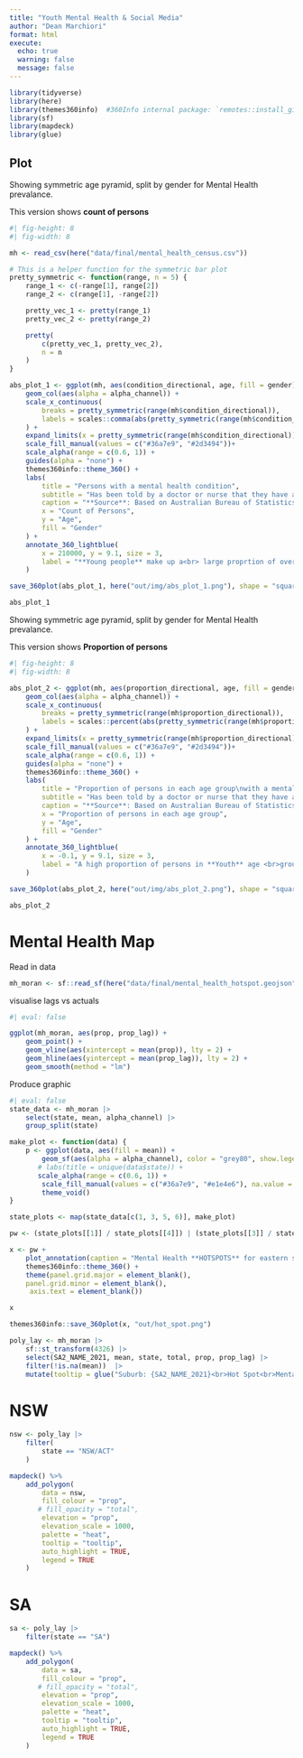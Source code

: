 ```yaml
---
title: "Youth Mental Health & Social Media"
author: "Dean Marchiori"
format: html
execute:
  echo: true
  warning: false
  message: false
---
```

```r
library(tidyverse)
library(here)
library(themes360info)  #360Info internal package: `remotes::install_github("360-info/themes360info")` 
library(sf)
library(mapdeck)
library(glue)
```


## Plot  

Showing symmetric age pyramid, split by gender for Mental Health prevalance. 

This version shows **count of persons**  

```r
#| fig-height: 8
#| fig-width: 8

mh <- read_csv(here("data/final/mental_health_census.csv"))

# This is a helper function for the symmetric bar plot
pretty_symmetric <- function(range, n = 5) {
    range_1 <- c(-range[1], range[2])
    range_2 <- c(range[1], -range[2])

    pretty_vec_1 <- pretty(range_1)
    pretty_vec_2 <- pretty(range_2)

    pretty(
        c(pretty_vec_1, pretty_vec_2),
        n = n
    )
}

abs_plot_1 <- ggplot(mh, aes(condition_directional, age, fill = gender)) +
    geom_col(aes(alpha = alpha_channel)) +
    scale_x_continuous(
        breaks = pretty_symmetric(range(mh$condition_directional)),
        labels = scales::comma(abs(pretty_symmetric(range(mh$condition_directional))))
    ) +
    expand_limits(x = pretty_symmetric(range(mh$condition_directional))) +
    scale_fill_manual(values = c("#36a7e9", "#2d3494"))+
    scale_alpha(range = c(0.6, 1)) +
    guides(alpha = "none") +
    themes360info::theme_360() +
    labs(
        title = "Persons with a mental health condition",
        subtitle = "Has been told by a doctor or nurse that they have a **mental health condition**<br>*(including depression or anxiety)*",
        caption = "**Source**: Based on Australian Bureau of Statistics data.",
        x = "Count of Persons",
        y = "Age",
        fill = "Gender"
    ) +
    annotate_360_lightblue(
        x = 210000, y = 9.1, size = 3, 
        label = "**Young people** make up a<br> large proprtion of overall sufferers<br> of mental health conditions.<br> **Females** are much more heavily impacted."
    ) 

save_360plot(abs_plot_1, here("out/img/abs_plot_1.png"), shape = "square")

abs_plot_1
```

Showing symmetric age pyramid, split by gender for Mental Health prevalance. 

This version shows **Proportion of persons**  


```r
#| fig-height: 8
#| fig-width: 8

abs_plot_2 <- ggplot(mh, aes(proportion_directional, age, fill = gender)) +
    geom_col(aes(alpha = alpha_channel)) +
    scale_x_continuous(
        breaks = pretty_symmetric(range(mh$proportion_directional)),
        labels = scales::percent(abs(pretty_symmetric(range(mh$proportion_directional))))
    ) +
    expand_limits(x = pretty_symmetric(range(mh$proportion_directional))) +
    scale_fill_manual(values = c("#36a7e9", "#2d3494"))+
    scale_alpha(range = c(0.6, 1)) +
    guides(alpha = "none") +
    themes360info::theme_360() +
    labs(
        title = "Proportion of persons in each age group\nwith a mental health condition",
        subtitle = "Has been told by a doctor or nurse that they have a **mental health condition**<br>*(including depression or anxiety)*",
        caption = "**Source**: Based on Australian Bureau of Statistics data.",
        x = "Proportion of persons in each age group",
        y = "Age",
        fill = "Gender"
    ) +
    annotate_360_lightblue(
        x = -0.1, y = 9.1, size = 3, 
        label = "A high proportion of persons in **Youth** age <br>groups suffer from mental health conditions.<br> **Females** are much more heavily impacted."
    ) 

save_360plot(abs_plot_2, here("out/img/abs_plot_2.png"), shape = "square")

abs_plot_2
```


# Mental Health Map  

Read in data

```r
mh_moran <- sf::read_sf(here("data/final/mental_health_hotspot.geojson"))
```

visualise lags vs actuals 

```r
#| eval: false 

ggplot(mh_moran, aes(prop, prop_lag)) +
    geom_point() +
    geom_vline(aes(xintercept = mean(prop)), lty = 2) +
    geom_hline(aes(yintercept = mean(prop_lag)), lty = 2) +
    geom_smooth(method = "lm")
```

Produce graphic 

```r
#| eval: false
state_data <- mh_moran |>
    select(state, mean, alpha_channel) |>
    group_split(state)

make_plot <- function(data) {
    p <- ggplot(data, aes(fill = mean)) +
        geom_sf(aes(alpha = alpha_channel), color = "grey80", show.legend = FALSE) +
       # labs(title = unique(data$state)) +
       scale_alpha(range = c(0.6, 1)) +
        scale_fill_manual(values = c("#36a7e9", "#e1e4e6"), na.value = "#e1e4e6") +
        theme_void()
}

state_plots <- map(state_data[c(1, 3, 5, 6)], make_plot)

pw <- (state_plots[[1]] / state_plots[[4]]) | (state_plots[[3]] / state_plots[[2]])

x <- pw +
    plot_annotation(caption = "Mental Health **HOTSPOTS** for eastern states.<br>*Source: Based on ABS data.*") &
    themes360info::theme_360() +
    theme(panel.grid.major = element_blank(),
    panel.grid.minor = element_blank(),
     axis.text = element_blank())

x 

themes360info::save_360plot(x, "out/hot_spot.png")
```

::: {.panel-tabset}

```r
poly_lay <- mh_moran |>
    sf::st_transform(4326) |>
    select(SA2_NAME_2021, mean, state, total, prop, prop_lag) |>
    filter(!is.na(mean))  |>
    mutate(tooltip = glue("Suburb: {SA2_NAME_2021}<br>Hot Spot<br>Mental Health Proportion (Ages 15-24): {round(prop, 2)}%<br>Surrounding Average: {round(prop_lag, 2)}%"))

```

# NSW 

```r
nsw <- poly_lay |>
    filter(
        state == "NSW/ACT"
    )

mapdeck() %>%
    add_polygon(
        data = nsw,
        fill_colour = "prop",
       # fill_opacity = "total",
        elevation = "prop",
        elevation_scale = 1000,
        palette = "heat",
        tooltip = "tooltip",
        auto_highlight = TRUE,
        legend = TRUE
    )

```

# SA

```r
sa <- poly_lay |>
    filter(state == "SA")

mapdeck() %>%
    add_polygon(
        data = sa,
        fill_colour = "prop",
       # fill_opacity = "total",
        elevation = "prop",
        elevation_scale = 1000,
        palette = "heat",
        tooltip = "tooltip",
        auto_highlight = TRUE,
        legend = TRUE
    )

```

:::

